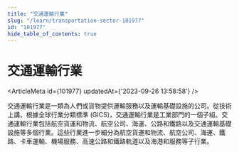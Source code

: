 ```yaml
---
title: "交通運輸行業"
slug: "/learn/transportation-sector-101977"
id: "101977"
hide_table_of_contents: true
---
```



# 交通運輸行業

<ArticleMeta id={101977} updatedAt={'2023-09-26 13:58:58'} />
<div className='border-solid border-b border-t-0 my-4 border-[var(--ifm-color-gray-300)]' />

交通運輸行業是一類為人們或貨物提供運輸服務以及運輸基礎設施的公司。從技術上講，根據全球行業分類標準 (GICS)，交通運輸行業是工業部門的一個子組。交通運輸行業包括航空貨運和物流、航空公司、海運、公路和鐵路以及交通運輸基礎設施等多個行業。這些行業進一步細分為航空貨運和物流、航空公司、海運、鐵路、卡車運輸、機場服務、高速公路和鐵路軌道以及海港和服務等子行業。
